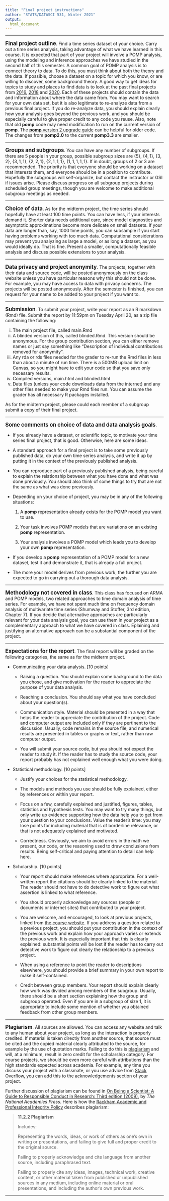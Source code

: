 ```yaml
---
title: "Final project instructions"
author: "STATS/DATASCI 531, Winter 2021"
output:
  html_document
---
```


\newcommand\prob{\mathbb{P}}
\newcommand\E{\mathbb{E}}
\newcommand\var{\mathrm{Var}}
\newcommand\cov{\mathrm{Cov}}

-----------

**<big>Final project outline</big>**. Find a time series dataset of your choice. Carry out a time series analysis, taking advantage of what we have learned in this course. It is expected that part of your project will involve a POMP analysis, using the modeling and inference approaches we have studied in the second half of this semester.  A common goal of POMP analysis is to connect theory to data. To do this, you must think about both the theory and the data. If possible, choose a dataset on a topic for which you know, or are willing to discover, some background theory. A good way to get ideas for topics to study and places to find data is to look at the past final projects from [2016](http://ionides.github.io/531w16/final_project/index.html), [2018](https://ionides.github.io/531w18/final_project/index.html) and  [2020](https://ionides.github.io/531w20/final_project/index.html). Each of these projects should contain the data and information about where the data came from. You may want to search for your own data set, but it is also legitimate to re-analyze data from a previous final project. If you do re-analyze data, you should explain clearly how your analysis goes beyond the previous work, and you should be especially careful to give proper credit to any code you reuse. Also, note that old **pomp** code may need modification to run on the current version of **pomp**. The [**pomp** version 2 upgrade guide](https://kingaa.github.io/pomp/vignettes/upgrade_guide.html) can be helpful for older code. The changes from **pomp2.0** to the current **pomp3.3** are smaller.

--------

**<big>Groups and subgroups</big>**. You can have any number of subgroups. If there are 5 people in your group, possible subgroup sizes are $\{5\}$, $\{4,1\}$, $\{3,2\}$, $\{3,1,1\}$, $\{2,2,1\}$, $\{2,1,1,1\}$, $\{1,1,1,1,1\}$. If in doubt, groups of 2 or 3 are recommended. The priority is that everyone should be working on a dataset that interests them, and everyone should be in a position to contribute. Hopefully the subgroups will self-organize, but contact the instructor or GSI if issues arise. Please discuss progress on all subgroup projects during scheduled group meetings, though you are welcome to make additional subgroup meetings as needed. 

--------

**<big>Choice of data</big>**. As for the midterm project, the time series should hopefully have at least 100 time points. You can have less, if your interests demand it. Shorter data needs additional care, since model diagnostics and asymptotic approximations become more delicate on small datasets. If your data are longer than, say, 1000 time points, you can subsample if you start having problems working with too much data. Computational considerations may prevent you analyzing as large a model, or as long a dataset, as you would ideally do. That is fine. Present a smaller, computationally feasible analysis and discuss possible extensions to  your analysis.

--------

**<big>Data privacy and project anonymity</big>**. The projects, together with their data and source code, will be posted anonymously on the class website unless you have particular reasons why this should not be done. For example, you may have access to data with privacy concerns. The projects will be posted anonymously. After the semester is finished, you can request for your name to be added to your project if you want to.

---------

**<big>Submission</big>**.
To submit your project, write your report as an R markdown (Rmd) file.  Submit the report by 11:59pm on Tuesday April 20, as a zip file containing the following:
<ol type="i">
<li> The main project file, called main.Rmd
<li> A blinded version of this, called blinded.Rmd. This version should be anonymous. For the group contribution section, you can either remove names or just say something like "Description of individual contributions removed for anonymity". 
<li> Any rda or rds files needed for the grader to re-run the Rmd files in less than about a minute of run time. There is a 500MB upload limit on Canvas, so you might have to edit your code so that you save only necessary results.
<li> Compiled versions, main.html and blinded.html
<li> Data files (unless your code downloads data from the internet) and any other files needed to make your Rmd files run. You can assume the grader has all necessary R packages installed.
</ol>
As for the midterm project, please could each member of a subgroup submit a copy of their final project.

------------

**<big>Some comments on choice of data and data analysis goals</big>**.

* If you already have a dataset, or scientific topic, to motivate your time series final project, that is good. Otherwise, here are some ideas.

* A standard approach for a final project is to take some previously published data, do your own time series analysis, and write it up by putting it in the context of the previously published analysis.

* You can reproduce part of a previously published analysis, being careful to explain the relationship between what you have done and what was done previously. You should also think of some things to try that are not the same as what was done previously.

* Depending on your choice of project, you may be in any of the following situations:

    1. A **pomp** representation already exists for the POMP model you want to use.

    2. Your task involves POMP models that are variations on an existing **pomp** representation.

    3. Your analysis involves a POMP model which leads you to develop your own **pomp** representation.

* If you develop a **pomp** representation of a POMP model for a new dataset, test it and demonstrate it, that is already a full project.

* The more your model derives from previous work, the further you are expected to go in carrying out a thorough data analysis.


----------

**<big>Methodology not covered in class</big>**.
This class has focused on ARMA and POMP models, two related approaches to time domain analysis of time series. For example, we have not spent much time on frequency domain analysis of multivariate time series (Shumway and Stoffer, 3rd edition, Chapter 7). If you decide that alternative approaches are particularly relevant for your data analysis goal, you can use them in your project as a complementary approach to what we have covered in class. Eplaining and justifying an alternative approach can be a substantial component of the project.


------------


**<big>Expectations for the report</big>**. The final report will be graded on the following categories, the same as for the midterm project.

* Communicating your data analysis. [10 points]

    + Raising a question. You should explain some background to the data you chose, and give motivation for the reader to appreciate the purpose of your data analysis. 

    + Reaching a conclusion. You should say what you have concluded about your question(s).

    + Communication style. Material should be presented in a way that helps the reader to appreciate the contribution of the project. Code and computer output are included only if they are pertinent to the discussion. Usually, code remains in the source file, and numerical results are presented in tables or graphs or text, rather than raw computer output.

    + You will submit your source code, but you should not expect the reader to study it. If the reader has to study the source code, your report probably has not explained well enough what you were doing.

* Statistical methodology. [10 points]

    + Justify your choices for the statistical methodology.

    + The models and methods you use should be fully explained, either by references or within your report.

    + Focus on a few, carefully explained and justified, figures, tables, statistics and hypothesis tests. You may want to try many things, but only write up evidence supporting how the data help you to get from your question to your conclusions. Value the reader's time: you may lose points for including material that is of borderline relevance, or that is not adequately explained and motivated.

    + Correctness. Obviously, we aim to avoid errors in the math we present, our code, or the reasoning used to draw conclusions from results. Being self-critical and paying attention to detail can help here. 

* Scholarship. [10 points]

    + Your report should make references where appropriate. For a well-written report the citations should be clearly linked to the material. The reader should not have to do detective work to figure out what assertion is linked to what reference.

    + You should properly acknowledge any sources (people or documents or internet sites) that contributed to your project.

    + You are welcome, and encouraged, to look at previous projects, linked from [the course website](../index.html). If you address a question related to a previous project, you should put your contribution in the context of the previous work and explain how your approach varies or extends the previous work. It is especially important that this is clearly explained: substantial points will be lost if the reader has to carry out detective work to figure out clearly the relationship to a previous project.
    
    + When using a reference to point the reader to descriptions elsewhere, you should provide a brief summary in your own report to make it self-contained. 

    + Credit between group members. Your report should explain clearly how work was divided among members of the subgroup. Usually, there should be a short section explaining how the group and subgroup operated. Even if you are in a subgroup of size 1, it is appropriate to include some mention of whether you obtained feedback from other group members. 



------------

**<big>Plagiarism</big>**. All sources are allowed. You can access any website and talk to any human about your project, as long as the interaction is properly credited. If material is taken directly from another source, that source must be cited and the copied material clearly attributed to the source, for example by the use of quotation marks. Failing to do this is [plagiarism](https://en.wikipedia.org/wiki/Plagiarism) and will, at a minimum, result in zero credit for the scholarship category. For course projects, we should be even more careful with attributions than the high standards expected across academia. For example, any time you discuss your project with a classmate, or you use advice from [Stack Overflow](https://stackoverflow.com/), you can add this to the acknowledgements section of your project. 

Further discussion of plagiarism can be found in [On Being a Scientist: A Guide to Responsible Conduct in Research: Third edition (2009)](http://www.nap.edu/catalog.php?record_id=12192), by <i>The National Academies Press</i>.
Here is how the [Rackham Academic and Professional Integrity Policy](http://www.rackham.umich.edu/current-students/policies/academic-policies/section11#1132) describes plagiarism:

> <b> 11.2.2 Plagiarism </b>
>
> Includes:
>
>    Representing the words, ideas, or work of others as one’s own in writing or presentations, and failing to give full and proper credit to the original source.
>
>    Failing to properly acknowledge and cite language from another source, including paraphrased text.
>
>    Failing to properly cite any ideas, images, technical work, creative content, or other material taken from published or unpublished sources in any medium, including online material or oral presentations, and including the author’s own previous work.


------------

